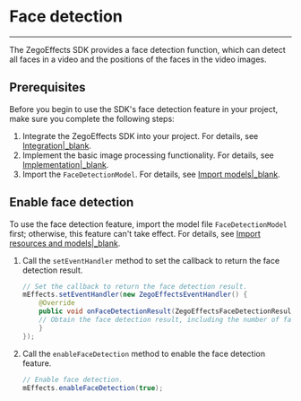 # Face detection

---


The ZegoEffects SDK provides a face detection function, which can detect all faces in a video and the positions of the faces in the video images.


## Prerequisites

Before you begin to use the SDK's face detection feature in your project, make sure you complete the following steps:

1. Integrate the ZegoEffects SDK into your project. For details, see [Integration\|_blank](#9910).
2. Implement the basic image processing functionality. For details, see [Implementation\|_blank](#9916).
3. Import the `FaceDetectionModel`. For details, see [Import models\|_blank](9920#2).


## Enable face detection


<Warning title="Warning">

To use the face detection feature, import the model file `FaceDetectionModel` first; otherwise, this feature can't take effect. For details, see [Import resources and models\|_blank](!Quick_Starts/Import_Resources).
</Warning>

1. Call the `setEventHandler` method to set the callback to return the face detection result.

    ```java
    // Set the callback to return the face detection result.
    mEffects.setEventHandler(new ZegoEffectsEventHandler() {
        @Override
        public void onFaceDetectionResult(ZegoEffectsFaceDetectionResult[] results, ZegoEffects handle) {
        // Obtain the face detection result, including the number of faces, the confidence level of each detected face and its position.
        }
    });
    ```

2. Call the `enableFaceDetection` method to enable the face detection feature.

    ```java
    // Enable face detection.
    mEffects.enableFaceDetection(true);
    ```
